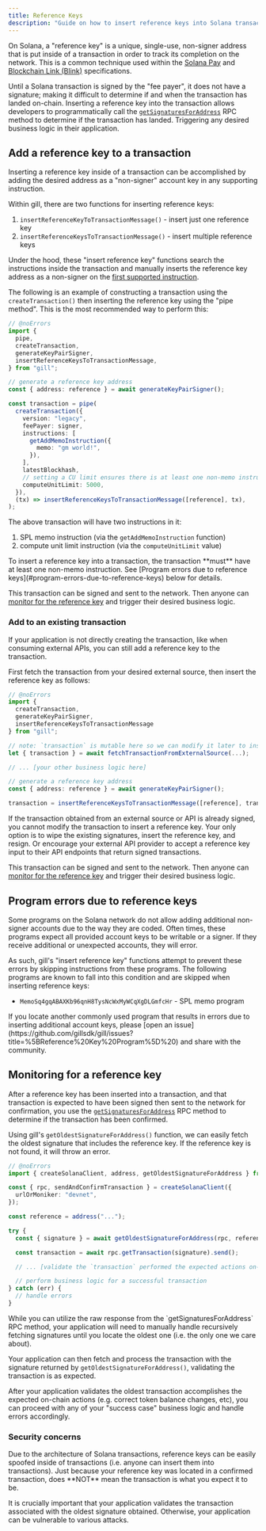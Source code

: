```yaml
---
title: Reference Keys
description: "Guide on how to insert reference keys into Solana transactions."
---
```


On Solana, a "reference key" is a unique, single-use, non-signer address that is put inside of a
transaction in order to track its completion on the network. This is a common technique used within
the [Solana Pay](https://docs.solanapay.com/spec#reference) and
[Blockchain Link (Blink)](https://solana.com/solutions/actions) specifications.

Until a Solana transaction is signed by the "fee payer", it does not have a signature; making it
difficult to determine if and when the transaction has landed on-chain. Inserting a reference key
into the transaction allows developers to programmatically call the
[`getSignaturesForAddress`](https://solana.com/docs/rpc/http/getsignaturesforaddress) RPC method to
determine if the transaction has landed. Triggering any desired business logic in their application.

## Add a reference key to a transaction

Inserting a reference key inside of a transaction can be accomplished by adding the desired address
as a "non-signer" account key in any supporting instruction.

Within gill, there are two functions for inserting reference keys:

1. `insertReferenceKeyToTransactionMessage()` - insert just one reference key
2. `insertReferenceKeysToTransactionMessage()` - insert multiple reference keys

Under the hood, these "insert reference key" functions search the instructions inside the
transaction and manually inserts the reference key address as a non-signer on the
[first supported instruction](#program-errors-due-to-reference-keys).

The following is an example of constructing a transaction using the `createTransaction()` then
inserting the reference key using the "pipe method". This is the most recommended way to perform
this:

```ts twoslash
// @noErrors
import {
  pipe,
  createTransaction,
  generateKeyPairSigner,
  insertReferenceKeysToTransactionMessage,
} from "gill";

// generate a reference key address
const { address: reference } = await generateKeyPairSigner();

const transaction = pipe(
  createTransaction({
    version: "legacy",
    feePayer: signer,
    instructions: [
      getAddMemoInstruction({
        memo: "gm world!",
      }),
    ],
    latestBlockhash,
    // setting a CU limit ensures there is at least one non-memo instruction
    computeUnitLimit: 5000,
  }),
  (tx) => insertReferenceKeysToTransactionMessage([reference], tx),
);
```

The above transaction will have two instructions in it:

1. SPL memo instruction (via the `getAddMemoInstruction` function)
2. compute unit limit instruction (via the `computeUnitLimit` value)

<Callout type="warn" title="At least one non-memo instruction is required">
  To insert a reference key into a transaction, the transaction **must** have at least one non-memo
  instruction. See [Program errors due to reference keys](#program-errors-due-to-reference-keys)
  below for details.
</Callout>

This transaction can be signed and sent to the network. Then anyone can
[monitor for the reference key](#monitoring-for-a-reference-key) and trigger their desired business
logic.

### Add to an existing transaction

If your application is not directly creating the transaction, like when consuming external APIs, you
can still add a reference key to the transaction.

First fetch the transaction from your desired external source, then insert the reference key as
follows:

```ts twoslash
// @noErrors
import {
  createTransaction,
  generateKeyPairSigner,
  insertReferenceKeysToTransactionMessage
} from "gill";

// note: `transaction` is mutable here so we can modify it later to insert the reference key
let { transaction } = await fetchTransactionFromExternalSource(...);

// ... [your other business logic here]

// generate a reference key address
const { address: reference } = await generateKeyPairSigner();

transaction = insertReferenceKeysToTransactionMessage([reference], transaction);
```

<Callout type="warn" title="Notice for already signed transactions">
  If the transaction obtained from an external source or API is already signed, you cannot modify
  the transaction to insert a reference key. Your only option is to wipe the existing signatures,
  insert the reference key, and resign. Or encourage your external API provider to accept a
  reference key input to their API endpoints that return signed transactions.
</Callout>

This transaction can be signed and sent to the network. Then anyone can
[monitor for the reference key](#monitoring-for-a-reference-key) and trigger their desired business
logic.

## Program errors due to reference keys

Some programs on the Solana network do not allow adding additional non-signer accounts due to the
way they are coded. Often times, these programs expect all provided account keys to be writable or a
signer. If they receive additional or unexpected accounts, they will error.

As such, gill's "insert reference key" functions attempt to prevent these errors by skipping
instructions from these programs. The following programs are known to fall into this condition and
are skipped when inserting reference keys:

- `MemoSq4gqABAXKb96qnH8TysNcWxMyWCqXgDLGmfcHr` - SPL memo program

<Callout title="Know of another program?">
  If you locate another commonly used program that results in errors due to inserting additional
  account keys, please [open an
  issue](https://github.com/gillsdk/gill/issues?title=%5BReference%20Key%20Program%5D%20) and share
  with the community.
</Callout>

## Monitoring for a reference key

After a reference key has been inserted into a transaction, and that transaction is expected to have
been signed then sent to the network for confirmation, you use the
[`getSignaturesForAddress`](https://solana.com/docs/rpc/http/getsignaturesforaddress) RPC method to
determine if the transaction has been confirmed.

Using gill's `getOldestSignatureForAddress()` function, we can easily fetch the oldest signature
that includes the reference key. If the reference key is not found, it will throw an error.

```ts twoslash
// @noErrors
import { createSolanaClient, address, getOldestSignatureForAddress } from "gill";

const { rpc, sendAndConfirmTransaction } = createSolanaClient({
  urlOrMoniker: "devnet",
});

const reference = address("...");

try {
  const { signature } = await getOldestSignatureForAddress(rpc, reference);

  const transaction = await rpc.getTransaction(signature).send();

  // ... [validate the `transaction` performed the expected actions on-chain]

  // perform business logic for a successful transaction
} catch (err) {
  // handle errors
}
```

<Callout type="warn">
  While you can utilize the raw response from the `getSignaturesForAddress` RPC method, your
  application will need to manually handle recursively fetching signatures until you locate the
  oldest one (i.e. the only one we care about).
</Callout>

Your application can then fetch and process the transaction with the signature returned by
`getOldestSignatureForAddress()`, validating the transaction is as expected.

After your application validates the oldest transaction accomplishes the expected on-chain actions
(e.g. correct token balance changes, etc), you can proceed with any of your "success case" business
logic and handle errors accordingly.

### Security concerns

<Callout type="error" title="Reference keys can be easily spoofed in transactions">
  Due to the architecture of Solana transactions, reference keys can be easily spoofed inside of
  transactions (i.e. anyone can insert them into transactions). Just because your reference key was
  located in a confirmed transaction, does **NOT** mean the transaction is what you expect it to be.
</Callout>

It is crucially important that your application validates the transaction associated with the oldest
signature obtained. Otherwise, your application can be vulnerable to various attacks.
